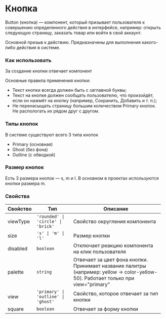 
<Meta of={ButtonStories} />

# Кнопка

Button (кнопка) — компонент, который призывает пользователя к совершению определенного действия в интерфейсе,
например: открыть следующую страницу, заказать товар или войти в свой аккаунт.

Основной призыв к действию. Предназначены для выполнения какого-либо действия в системе.

### Как использовать

За создание кнопки отвечает компонент

Основные правила применения кнопки:

- Текст кнопки всегда должен быть с заглавной буквы;
- Текст на кнопке должен сообщать пользователю, что произойдёт, если он нажмёт на кнопку (например, Сохранить, Добавить
  и т. п.);
- Не перенасыщать страницу большим количеством Primary кнопок. Не распологать их рядом друг с другом.

### Типы кнопок

В системе существуют всего 3 типа кнопок

- Primary (основная)
- Ghost (без фона)
- Outline (с обводкой)

### Размер кнопок

Есть 3 размера кнопок — s, m и l. В основном в проектах используются кнопки размера m.

### Свойства

| Свойство | Тип                                 | Описание                                                                                                                          |
| -------- | ----------------------------------- | --------------------------------------------------------------------------------------------------------------------------------- |
| viewType | `'rounded' \| 'circle' \| 'brick'`  | Свойство округления компонента                                                                                                    |
| size     | `'s' \| 'm' \| 'l'`                 | Размер кнопки                                                                                                                     |
| disabled | `boolean`                           | Отключает реакцию компонента на клик пользователя                                                                                 |
| palette  | `string`                            | Отвечает за цвет фона кнопки. Принимает название палитры (например: yellow → color-yellow-50). Работает только при view="primary" |
| view     | `'primary' \| 'outline' \| 'ghost'` | Свойство, которое отвечает за тип кнопки                                                                                          |
| square   | `boolean`                           | Отвечает за форму кнопки                                                                                                          |
